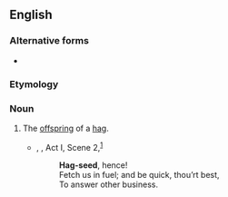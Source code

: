 ==English==

===Alternative forms===
* {{l|en|hag-seed}}

===Etymology===
{{compound|en|hag|seed}}

===Noun===
{{en-noun}}

# {{lb|en|obsolete}} The [[offspring]] of a [[hag]].
#* {{circa|1611}} {{w|William Shakespeare}}, ''{{w|The Tempest}}'', Act I, Scene 2,<sup>[http://www.opensourceshakespeare.org/views/plays/play_view.php?WorkID=tempest&Act=1&Scene=2&Scope=scene]</sup>
#*: '''Hag-seed''', hence!
#*: Fetch us in fuel; and be quick, thou’rt best,
#*: To answer other business.